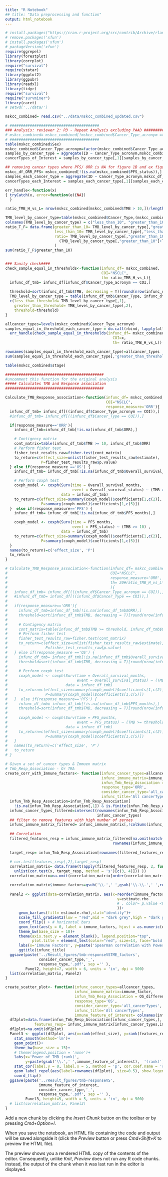 ```yaml
---
title: "R Notebook"
## title: "Data preprocessing and function"
output: html_notebook
---
```

<!-- Libraries and sourcing the files required-->
```r
# install.packages("https://cran.r-project.org/src/contrib/Archive/rlang/rlang_0.4.10.tar.gz", repos = NULL, type="source")
# remove.packages('xfun')
# install.packages('xfun')
# packageVersion('xfun')
require(ggrepel)
library(forestplot)
library(corrplot)
require("survival")
require(statar)
library(ggplot2)
library(ggpubr)
library(readxl)
library(tidyr)
require("survival")
require("survminer")
library(caret)
# setwd('../data/')
```

<!--Load MSKCC combined data -->
```r
mskcc_combined= read.csv("../data/mskcc_combined_updated.csv")

# ########################################
### Analysis: reviewer 2: R3 - Repeat Analysis excluding PAAD #################
# mskcc_combined= mskcc_combined[!mskcc_combined$Cancer_Type_acronym == "PAAD",]
# ########################################
table(mskcc_combined$Sex)
mskcc_combined$Cancer_Type_acronym=factor(mskcc_combined$Cancer_Type_acronym)
samples_by_cancer_type = aggregate(ID ~ Cancer_Type_acronym,mskcc_combined, length)
cancerTypes_of_Interest = samples_by_cancer_type[,1][samples_by_cancer_type[,2]> 1]

## removing cancer types where PFS/ ORR is NA for figure 1B and ex figure 1
mskcc_df_ORR_PFS= mskcc_combined[!(is.na(mskcc_combined$PFS_status)),]
samples_each_cancer_type = aggregate(ID ~ Cancer_Type_acronym,mskcc_df_ORR_PFS, length)
cancerTypes_each_Interest = samples_each_cancer_type[,1][samples_each_cancer_type[,2]> 1]
```
<!-- funtion Error handle -->
```r
err_handle<-function(x)
{ tryCatch(x, error=function(e){NA}) 
  }
```
<!--Analysis: reviewer 3- R5, finding equal number of sample when TMB >= 10 mut/MB, using percentile-->
```r
ratio_TMB_H_vs_L= nrow(mskcc_combined[mskcc_combined$TMB > 10,])/length(mskcc_combined$TMB)

TMB_level_by_cancer_type=table(mskcc_combined$Cancer_Type,(mskcc_combined$TMB >= 10))
colnames(TMB_level_by_cancer_type) = c("less_than_10", "greater_than_10")
ratio_T_F= data.frame(greater_than_10= TMB_level_by_cancer_type[,"greater_than_10"], 
                      less_than_10= TMB_level_by_cancer_type[,"less_than_10"],
                      ratio= TMB_level_by_cancer_type[,"greater_than_10"] / 
                        (TMB_level_by_cancer_type[,"greater_than_10"]+TMB_level_by_cancer_type[,"less_than_10"])
                      )
sum(ratio_T_F$greater_than_10)


### Sanity check####
check_sample_equal_in_thresholds<-function(infunc_df= mskcc_combined,
                                           COI="NSCLC",
                                           th= ratio_TMB_H_vs_L){
  infunc_df_tmb= infunc_df[infunc_df$Cancer_Type_acronym == COI,]
  
  threshold=sort(infunc_df_tmb$TMB, decreasing = T)[round(nrow(infunc_df_tmb)*(.266))]
  TMB_level_by_cancer_type = table(infunc_df_tmb$Cancer_Type, infunc_df_tmb$TMB >= threshold)
  c(less_than_threshold= TMB_level_by_cancer_type[,1],
    greater_than_threshold= TMB_level_by_cancer_type[,2], 
    threshold=threshold)
}

allcancer_types=levels(mskcc_combined$Cancer_Type_acronym)
samples_equal_in_threshold_each_cancer_type = do.call(rbind, lapply(allcancer_types, function(x)
  err_handle(check_sample_equal_in_thresholds(infunc_df= mskcc_combined,
                                                COI=x,
                                                th= ratio_TMB_H_vs_L)) ))

rownames(samples_equal_in_threshold_each_cancer_type)=allcancer_types
sum(samples_equal_in_threshold_each_cancer_type[,'greater_than_threshold'])
```
```r
table(mskcc_combined$stage)

```

<!-- Functions needed-->
<!--Update: in original analysis we did not use the argument th, please uncomment the former function (code) and comment the latter function (code) when you perform the analysis based on TMB high >= 10 mut/MB -->

<!--Analysis: Reviewer 3 - R4, repeat the analysis at different percentile (10, 20 percentile)-->
<!--Update: use of argument "th" in function for the making the percentile based TMB threshold instead of 10 mut/MB -->

```r
############################################
#uncomment this function for the original analysis
##### Calculates TMB and Response association
############################################

Calculate_TMB_Response_association<-function(infunc_df= mskcc_combined,
                                             COI="NSCLC",
                                             response_measure='ORR'){
  infunc_df_tmb= infunc_df[((infunc_df$Cancer_Type_acronym == COI)),]
  #infunc_df_tmb= infunc_df[((infunc_df$Cancer_Type == COI)),]

  if(response_measure=='ORR'){
    infunc_df_tmb=infunc_df_tmb[!is.na(infunc_df_tmb$ORR),]

    # Contigency matrix
    cont_matrix=table(infunc_df_tmb$TMB >= 10, infunc_df_tmb$ORR)
    # Perform fisher test
    fisher_test_results_raw=fisher.test(cont_matrix)
    to_return=c(effect_size=unlist(fisher_test_results_raw$estimate),
                P=fisher_test_results_raw$p.value)
  } else if(response_measure =='OS') {
    infunc_df_tmb= infunc_df_tmb[!is.na(infunc_df_tmb$Overall_survival_months),]

    # Perform coxph test
    coxph_model <- coxph(Surv(time = Overall_survival_months,
                              event = Overall_survival_status) ~ (TMB >= 10) ,
                         data = infunc_df_tmb)
    to_return=c(effect_size=summary(coxph_model)$coefficients[1,c(2)],
                P=summary(coxph_model)$coefficients[1,c(5)])
  }  else if(response_measure=='PFS') {
    infunc_df_tmb= infunc_df_tmb[!is.na(infunc_df_tmb$PFS_months),]

    coxph_model <- coxph(Surv(time = PFS_months,
                              event = PFS_status) ~ (TMB >= 10) ,
                         data = infunc_df_tmb)
    to_return=c(effect_size=summary(coxph_model)$coefficients[1,c(2)],
                P=summary(coxph_model)$coefficients[1,c(5)])
  }
  names(to_return)=c('effect_size', 'P')
  to_return
}

# Calculate_TMB_Response_association<-function(infunc_df= mskcc_combined,
#                                              COI="NSCLC",
#                                              response_measure='ORR',
#                                              th= 20#ratio_TMB_H_vs_L*100
#                                              ){
#   infunc_df_tmb= infunc_df[((infunc_df$Cancer_Type_acronym == COI)),]
#   #infunc_df_tmb= infunc_df[((infunc_df$Cancer_Type == COI)),]
# 
#   if(response_measure=='ORR'){
#     infunc_df_tmb=infunc_df_tmb[!is.na(infunc_df_tmb$ORR),]
#     threshold=sort(infunc_df_tmb$TMB, decreasing = T)[round(nrow(infunc_df_tmb)*(th/100))]
# 
#     # Contigency matrix
#     cont_matrix=table(infunc_df_tmb$TMB >= threshold, infunc_df_tmb$ORR)
#     # Perform fisher test
#     fisher_test_results_raw=fisher.test(cont_matrix)
#     to_return=c(effect_size=unlist(fisher_test_results_raw$estimate),
#                 P=fisher_test_results_raw$p.value)
#   } else if(response_measure =='OS') {
#     infunc_df_tmb= infunc_df_tmb[!is.na(infunc_df_tmb$Overall_survival_months),]
#     threshold=sort(infunc_df_tmb$TMB, decreasing = T)[round(nrow(infunc_df_tmb)*(th/100))]
# 
#     # Perform coxph test
#     coxph_model <- coxph(Surv(time = Overall_survival_months,
#                               event = Overall_survival_status) ~ (TMB >= threshold) ,
#                          data = infunc_df_tmb)
#     to_return=c(effect_size=summary(coxph_model)$coefficients[1,c(2)],
#                 P=summary(coxph_model)$coefficients[1,c(5)])
#   }  else if(response_measure=='PFS') {
#     infunc_df_tmb= infunc_df_tmb[!is.na(infunc_df_tmb$PFS_months),]
#     threshold=sort(infunc_df_tmb$TMB, decreasing = T)[round(nrow(infunc_df_tmb)*(th/100))]
# 
#     coxph_model <- coxph(Surv(time = PFS_months,
#                               event = PFS_status) ~ (TMB >= threshold) ,
#                          data = infunc_df_tmb)
#     to_return=c(effect_size=summary(coxph_model)$coefficients[1,c(2)],
#                 P=summary(coxph_model)$coefficients[1,c(5)])
#   }
#   names(to_return)=c('effect_size', 'P')
#   to_return
# }
```

```r
# Given a set of cancer types & Immuen matrix
# Tmb_Resp_Association - Or TRA
create_corr_with_Immune_factors<- function(infunc_cancer_types=allcancer_types,
                                           infunc_immune_matrix=immune_factor,
                                           infun_Tmb_Resp_Association = ORR_difference,
                                           response_type='ORR',
                                           consider_cancer_type='all_cancerTypes', 
                                           infunc_title='All cancerTypes'){
  infun_Tmb_Resp_Association=infun_Tmb_Resp_Association[
    !is.na(infun_Tmb_Resp_Association[,1]) & is.finite(infun_Tmb_Resp_Association[,1]),]
  infunc_cancer_types_filtered=intersect(rownames(infun_Tmb_Resp_Association),
                                         infunc_cancer_types)
  ## filter to remove features with high number of zeroes
  infunc_immune_matrix_filtered= infunc_immune_matrix[,!colSums(infunc_immune_matrix!= 0,na.rm = T) <= 8]
  
  ## Correlation
  filtered_features_resp = infunc_immune_matrix_filtered[na.omit(match(infunc_cancer_types_filtered,
                                                rownames(infunc_immune_matrix_filtered))),]
  
  target_resp= infun_Tmb_Resp_Association[rownames(filtered_features_resp),'effect_size']
  
  # cor.test(features_resp[,2],target_resp)
  correlation_matrix= data.frame(t(apply(filtered_features_resp, 2, function(x)
    unlist(cor.test(x, target_resp, method = 's')[c(3, 4)])) ))
  correlation_matrix=na.omit(correlation_matrix[order(correlation_matrix[,2],decreasing = T),])

  correlation_matrix$immune_factors=gsub('\\.',' ',gsub('\\.\\.',' ',rownames(correlation_matrix)))
    
  Panel2 <- ggplot(data=correlation_matrix, aes(x=reorder(immune_factors, estimate.rho),
                                                  y=estimate.rho
                                                  # , color= p.value <0.05
                                                  ))+
      geom_bar(aes(fill= estimate.rho),stat="identity")+
      scale_fill_gradient2(low = "red",mid = "dark grey",high = "dark green")+
      coord_flip() + # horizontal bars  
      geom_text(aes(y = 0, label = immune_factors, hjust = as.numeric(estimate.rho > 0))) +  # label text based on value
      theme_bw(base_size = 18)+
      theme(axis.text.y = element_blank(), legend.position="top",
            plot.title = element_text(color="red", size=14, face="bold.italic"))+
      labs(x='Immune Factors', y=paste('Spearman correlation with Power of TMB \n(using ',response_type,')',sep='' ))+
      ggtitle(infunc_title)
  ggsave(paste('../Result_fgures/tmb-responseVSTME_factors',
               consider_cancer_type,'_',
               response_type,'.pdf', sep ='' ),
         Panel2, height=7, width = 6, units = 'in', dpi = 500)
  list(correlation_matrix, Panel2)
}
```

```r
create_scatter_plot<- function(infunc_cancer_types=allcancer_types,
                               infunc_immune_matrix=immune_factor,
                               infun_Tmb_Resp_Association = OS_difference,
                               response_type='OS',
                               consider_cancer_type='all_cancerTypes', 
                               infunc_title='All cancerTypes',
                               immune_feature_of_interest= colnames(infunc_immune_matrix)[37]){
  df2plot=data.frame(infun_Tmb_Resp_Association[infunc_cancer_types,],
             features_resp= infunc_immune_matrix[infunc_cancer_types,immune_feature_of_interest])
  df2plot=na.omit(df2plot)
  Panel3 <- ggplot(df2plot, aes(x=rank(effect_size), y=rank(features_resp), size= -log(P, 10) )) + 
    stat_smooth(method='lm')+
    geom_point()+
    theme_bw(base_size = 15)+
    # theme(legend.position = 'none')+
    labs(x='Power of TMB (rank)',
         y=paste(gsub('\\.',' ',immune_feature_of_interest),  '(rank)'), size='-log10(P)')+
    stat_cor(label.y = 0, label.x = 5, method = 'p', cor.coef.name = 'rho', size=5)+
    geom_label_repel(aes(label=rownames(df2plot), size=0.5), show.legend = F)+
    coord_flip()
  ggsave(paste('../Result_fgures/tmb-responseVS',
               immune_feature_of_interest,
               consider_cancer_type,'_',
               response_type,'.pdf', sep ='' ),
         Panel3, height=5, width = 5, units = 'in', dpi = 500)
  # list(correlation_matrix, Panel3)
}
```

Add a new chunk by clicking the *Insert Chunk* button on the toolbar or by pressing *Cmd+Option+I*.

When you save the notebook, an HTML file containing the code and output will be saved alongside it (click the *Preview* button or press *Cmd+Shift+K* to preview the HTML file). 

The preview shows you a rendered HTML copy of the contents of the editor. Consequently, unlike *Knit*, *Preview* does not run any R code chunks. Instead, the output of the chunk when it was last run in the editor is displayed.


